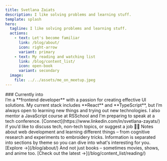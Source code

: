 ```yaml
---
title: Svetlana Zaiats
description: I like solving problems and learning stuff.
template: splash
hero:
  tagline: I like solving problems and learning stuff.
  actions:
    - text: Let's become familiar
      link: /blog/about/
      icon: right-arrow
      variant: primary
    - text: My reading and watching list
      link: /blog/content_list/
      icon: open-book
      variant: secondary
  image:
    file: ../../assets/me_on_meetup.jpeg
---
```



<div className='block'>
### Currently into
<Badge text="Learning Astro 🚀" variant="note" />
<Badge text="Reading Neverwhere 📚" variant="tip" />
<Badge text="Experimenting with Svelte" variant="success" />
<Badge text="Watching Interview with the Vampire" variant="caution" />
<Badge text="Exploring Embroidery 🧵" variant="danger" />
</div>

<CardGrid stagger>
<Card title="Let's Get Linked" icon="linkedin">
  I’m a **frontend developer** with a passion for creating effective UI solutions. My current stack includes **React** and 
  **TypeScript**, but I’m always open to learning new things and trying out new technologies. I also mentor a JavaScript 
  course at RSSchool and I'm preparing to speak at a tech conference. 
  [Connect](https://www.linkedin.com/in/svetlana-zayats/) if you’d like to discuss tech, non-tech topics, or suggest a job 👩‍💻
</Card>
  <Card title="What You'll Find Here" icon="seti:code-search">
    Notes about web development and learning different things – from cognitive research and
    experiments to embroidery tricks. Information is separated into sections by theme so you can 
    dive into what's interesting for you. [Explore →](/blog/about/)
  </Card>

  <Card title="Reviews on Books" icon="open-book">
    And not just books – sometimes movies, shows, and anime too. [Check out the latest →](/blog/content_list/reading/) 
  </Card>
</CardGrid>
